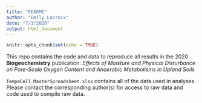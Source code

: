 ```yaml
---
title: "README"
author: "Emily Lacroix"
date: "7/3/2020"
output: html_document
---
```


```r
knitr::opts_chunk$set(echo = TRUE)
```

This repo contains the code and data to reproduce all results in the 2020 **Biogeochemistry** publication: *Effects of Moisture and Physical Disturbance on Pore-Scale Oxygen Content and Anaerobic Metabolisms in Upland Soils*

`TempeCell_MasterSpreadsheet.xlsx` contains all of the data used in analyses. Please contact the corresponding author(s) for access to raw data and code used to compile raw data. 